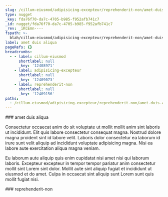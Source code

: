```yaml
---
slug: /cillum-eiusmod/adipisicing-excepteur/reprehenderit-non/amet-duis-aliqua
type: nugget
_key: fda76f70-da7c-4705-b985-f952afb741c7
_id: nugget/fda76f70-da7c-4705-b985-f952afb741c7
_rev: _iKCEmn----
fspath: >-
  blah/cillum-eiusmod/adipisicing-excepteur/reprehenderit-non/amet-duis-aliqua.md
label: amet duis aliqua
pageRefs: {}
breadcrumbs:
  - - label: cillum-eiusmod
      shortlabel: null
      _key: '12408971'
    - label: adipisicing-excepteur
      shortlabel: null
      _key: '12409073'
    - label: reprehenderit-non
      shortlabel: null
      _key: '12409156'
paths:
  - /cillum-eiusmod/adipisicing-excepteur/reprehenderit-non/amet-duis-aliqua
---
```


<NuggetArea>
<Nugget slug="/cillum-eiusmod/adipisicing-excepteur/reprehenderit-non/amet-duis-aliqua" type="nugget" _key="fda76f70-da7c-4705-b985-f952afb741c7" _id="nugget/fda76f70-da7c-4705-b985-f952afb741c7" _rev="_iKCEmn----" fspath="blah/cillum-eiusmod/adipisicing-excepteur/reprehenderit-non/amet-duis-aliqua.md" label="amet duis aliqua" paths="/cillum-eiusmod/adipisicing-excepteur/reprehenderit-non/amet-duis-aliqua">
<NuggetBody>
### amet duis aliqua

Consectetur occaecat anim do sit voluptate ut mollit mollit anim sint laboris ut incididunt. Elit quis labore consectetur consequat magna. Nostrud dolore magna proident sint id labore velit. Laboris dolor consectetur ea laborum id irure sunt velit aliquip ad incididunt voluptate adipisicing magna. Nisi ea labore aute exercitation aliqua magna veniam.

Eu laborum aute aliquip quis enim cupidatat nisi amet nisi qui laborum laboris. Excepteur excepteur in tempor tempor pariatur anim consectetur mollit sint Lorem sint dolor. Mollit aute sint aliquip fugiat et incididunt ut eiusmod et do amet. Culpa in occaecat sint aliquip sunt Lorem sunt quis mollit fugiat nisi.

</NuggetBody>
<Breadcrumbs>
<Crumbs>
<Crumb _key="12408971" label="cillum-eiusmod" /><Crumb _key="12409073" label="adipisicing-excepteur" /><Crumb _key="12409156" label="reprehenderit-non" />
</Crumbs>
</Breadcrumbs>
</Nugget>

<NuggetsInbound>
</NuggetsInbound>
<NuggetsOutbound>
</NuggetsOutbound>
</NuggetArea>
<PassagesInbound>
<Passage direction="inbound" type="passage" _key="12409156" _id="passage/12409156" _rev="_iKCEmn---A" label="reprehenderit-non" passage="reprehenderit-non" fspath="blah/cillum-eiusmod/adipisicing-excepteur/reprehenderit-non" paths="/cillum-eiusmod/adipisicing-excepteur/reprehenderit-non" slug="/cillum-eiusmod/adipisicing-excepteur/reprehenderit-non">
<NuggetBody>
### reprehenderit-non

</NuggetBody>
<Breadcrumbs>
<Crumbs>
<Crumb _key="12408971" label="cillum-eiusmod" /><Crumb _key="12409073" label="adipisicing-excepteur" />
</Crumbs>
</Breadcrumbs>
</Passage>

</PassagesInbound>
<PassagesOutbound>
</PassagesOutbound>